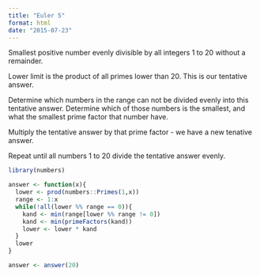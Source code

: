 ```yaml
---
title: "Euler 5"
format: html
date: "2015-07-23"
---
```


Smallest positive number evenly divisible by all integers 1 to 20 without a remainder.

Lower limit is the product of all primes lower than 20. This is our tentative answer.

Determine which numbers in the range can not be divided evenly into this tentative answer.
Determine which of those numbers is the smallest, and what the smallest prime factor that
number have.

Multiply the tentative answer by that prime factor - we have a new tenative answer.

Repeat until all numbers 1 to 20 divide the tentative answer evenly.


```r
library(numbers)

answer <- function(x){
  lower <- prod(numbers::Primes(1,x))
  range <- 1:x
  while(!all(lower %% range == 0)){
    kand <- min(range[lower %% range != 0])
    kand <- min(primeFactors(kand)) 
    lower <- lower * kand
  }
  lower
}

answer <- answer(20)

```

